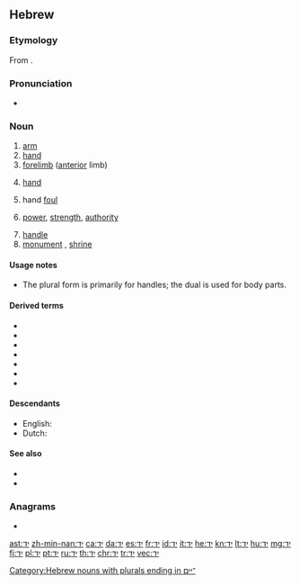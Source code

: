 ==Hebrew==

===Etymology===
From {{etyl|sem-pro|he}} {{m|sem-pro|*yad-|gloss=[[hand]]}}.

===Pronunciation===
* {{IPA|lang=he|/jad/}}

===Noun===
{{he-noun|g=f|pl=ידות|plwv=יָדוֹת|dual=ידיים|dualdwv=יָדַיִם|tr=yád|cons=יד|conswv=יַד|wv=יָד|dualcons=ידי|dualconswv=יְדֵי|plcons=ידות|plconswv=יְדוֹת}}

# [[arm]]
# [[hand]]
# [[forelimb]] ([[anterior]] limb)
# {{context|card games|lang=he}} [[hand]]
# {{context|football|lang=he}} hand [[foul]]
# [[power]], [[strength]], [[authority]]
#: {{usex|lang=he|יָצָא '''יְדֵי''' חוֹבָתוֹ|tr=yatsá y'dey khovató|t=fulfilled he's obligation|inline=1}}
# [[handle]]
# [[monument]] {{gloss|[[memorial]] [[structure]]}}, [[shrine]]

====Usage notes====
* The plural form {{term|יָדוֹת|tr=yadót|lang=he}} is primarily for handles; the dual is used for body parts.

====Derived terms====
* {{he-onym|ידית|wv=יָדִית|tr=yádít|gloss=[[handle]]}}
* {{he-onym|ידני|wv=יְדָנִי|tr=yádaní|gloss=[[manual]]}}
* {{he-onym|ליד|wv=לְיַד־|tr=l'yád|gloss=[[near]], [[by]], [[next to]], [[alongside]]}}
* {{he-onym|על יד|wv=עַל יַד|gloss=[[beside]], [[near]]|tr=ál yád}}
* {{he-onym|על ידי|wv=עַל־יְדֵי|tr=ál y'dey|gloss=[[via]], [[by]]; by means of}}
* {{he-onym|יצא ידי חובה|wv=יָצָא יְדֵי חוֹבָה|tr=yatsá y'dey khová|gloss=to do the [[minimum]] needed}}
* {{he-onym|כתב יד|wv=כְּתַב יָד|tr=k'táv yád|gloss=[[handwriting]]}}

====Descendants====
* English: {{link|en|yad}} {{qualifier|borrowed}}
* Dutch: {{l|nl|jatten}} {{qualifier|borrowed}}

====See also====
* {{l|he|אצבע|tr=étsba|g=f}}
* {{l|he|רגל|tr=regel|g=f}}

===Anagrams===
* {{l|he|די}}

[[Category:Hebrew nouns with plurals ending in ־יים]]

[[ast:יד]]
[[zh-min-nan:יד]]
[[ca:יד]]
[[da:יד]]
[[es:יד]]
[[fr:יד]]
[[id:יד]]
[[it:יד]]
[[he:יד]]
[[kn:יד]]
[[lt:יד]]
[[hu:יד]]
[[mg:יד]]
[[fj:יד]]
[[pl:יד]]
[[pt:יד]]
[[ru:יד]]
[[th:יד]]
[[chr:יד]]
[[tr:יד]]
[[vec:יד]]